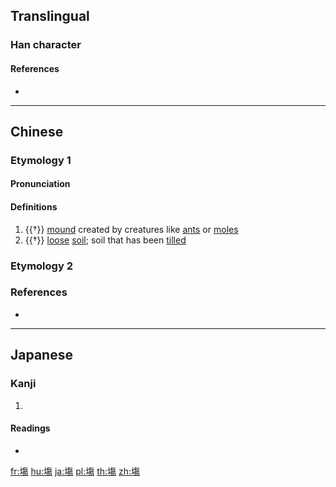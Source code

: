 {{character info/new}}
==Translingual==

===Han character===
{{Han char|rn=32|rad=土|as=11|sn=14|four=|canj=GOAH|ids=⿰土⿱𠂉昜}}

====References====
* {{Han ref|kx=0236.350|dkj=05385|dj=0475.010|hdz=10480.140|uh=5872}}

----

==Chinese==

===Etymology 1===
{{zh-forms|alt=場,㘯}}

====Pronunciation====
{{zh-pron
|m=shāng
|mc=y
|oc=y
|cat=n
}}

====Definitions====
{{zh-hanzi}}

# {{†}} [[mound]] created by creatures like [[ant]]s or [[mole]]s
# {{†}} [[loose]] [[soil]]; soil that has been [[till]]ed

===Etymology 2===
{{zh-see|場|v}}

===References===
* {{R:twedu|N00084}}

----

==Japanese==

===Kanji===
{{ja-kanji|grade=|rs=土11}}

# {{defn|lang=ja|sort=土11}}

====Readings====
* {{ja-readings|on=[[じょう]] (jō)|kun=[[ば]] (ba)}}

[[fr:塲]]
[[hu:塲]]
[[ja:塲]]
[[pl:塲]]
[[th:塲]]
[[zh:塲]]